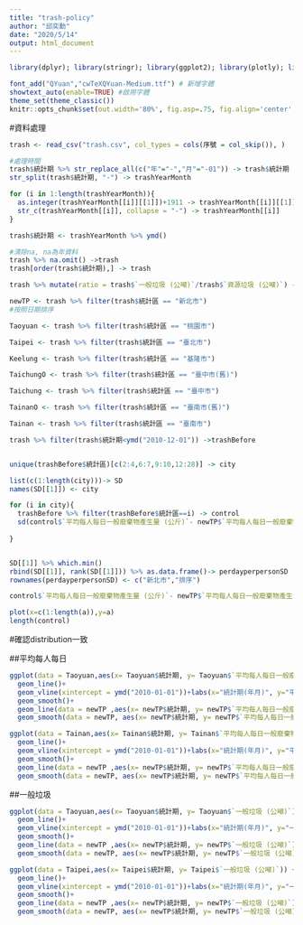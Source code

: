 ```yaml
---
title: "trash-policy"
author: "邱奕勳"
date: "2020/5/14"
output: html_document
---
```


```r
library(dplyr); library(stringr); library(ggplot2); library(plotly); library(lubridate); library(readr); library(tidyr); library(showtext)

font_add("QYuan","cwTeXQYuan-Medium.ttf") # 新增字體
showtext_auto(enable=TRUE) #啟用字體
theme_set(theme_classic())
knitr::opts_chunk$set(out.width='80%', fig.asp=.75, fig.align='center', fig.showtext=T)
```

#資料處理
```r
trash <- read_csv("trash.csv", col_types = cols(序號 = col_skip()), )

#處理時間
trash$統計期 %>% str_replace_all(c("年"="-","月"="-01")) -> trash$統計期
str_split(trash$統計期, "-") -> trashYearMonth

for (i in 1:length(trashYearMonth)){
  as.integer(trashYearMonth[[i]][[1]])+1911 -> trashYearMonth[[i]][[1]]
  str_c(trashYearMonth[[i]], collapse = "-") -> trashYearMonth[[i]] 
}

trash$統計期 <- trashYearMonth %>% ymd()

#清除na, na為年資料
trash %>% na.omit() ->trash
trash[order(trash$統計期),] -> trash

trash %>% mutate(ratio = trash$`一般垃圾 (公噸)`/trash$`資源垃圾 (公噸)`) -> trash
```

```r
newTP <- trash %>% filter(trash$統計區 == "新北市") 
#按照日期排序

Taoyuan <- trash %>% filter(trash$統計區 == "桃園市")

Taipei <- trash %>% filter(trash$統計區 == "臺北市")

Keelung <- trash %>% filter(trash$統計區 == "基隆市")

TaichungO <- trash %>% filter(trash$統計區 == "臺中市(舊)")

Taichung <- trash %>% filter(trash$統計區 == "臺中市")

TainanO <- trash %>% filter(trash$統計區 == "臺南市(舊)")

Tainan <- trash %>% filter(trash$統計區 == "臺南市")
```


```r
trash %>% filter(trash$統計期<ymd("2010-12-01")) ->trashBefore


unique(trashBefore$統計區)[c(2:4,6:7,9:10,12:28)] -> city

list(c(1:length(city)))-> SD
names(SD[[1]]) <- city

for (i in city){
  trashBefore %>% filter(trashBefore$統計區==i) -> control
  sd(control$`平均每人每日一般廢棄物產生量 (公斤)`- newTP$`平均每人每日一般廢棄物產生量 (公斤)`)->SD[[1]][[i]]
  
}


SD[[1]] %>% which.min()
rbind(SD[[1]], rank(SD[[1]])) %>% as.data.frame()-> perdayperpersonSD
rownames(perdayperpersonSD) <- c("新北市","排序")

control$`平均每人每日一般廢棄物產生量 (公斤)`- newTP$`平均每人每日一般廢棄物產生量 (公斤)`->a

plot(x=c(1:length(a)),y=a)
length(control)
```


#確認distribution一致

##平均每人每日
```r
ggplot(data = Taoyuan,aes(x= Taoyuan$統計期, y= Taoyuan$`平均每人每日一般廢棄物產生量 (公斤)`)) +
  geom_line()+
  geom_vline(xintercept = ymd("2010-01-01"))+labs(x="統計期(年月)", y="平均每人每日")+
  geom_smooth()+
  geom_line(data = newTP ,aes(x= newTP$統計期, y= newTP$`平均每人每日一般廢棄物產生量 (公斤)`), color = "red")+
  geom_smooth(data = newTP, aes(x= newTP$統計期, y= newTP$`平均每人每日一般廢棄物產生量 (公斤)`))
```

```r
ggplot(data = Tainan,aes(x= Tainan$統計期, y= Tainan$`平均每人每日一般廢棄物產生量 (公斤)`)) +
  geom_line()+
  geom_vline(xintercept = ymd("2010-01-01"))+labs(x="統計期(年月)", y="平均每人每日")+
  geom_smooth()+
  geom_line(data = newTP ,aes(x= newTP$統計期, y= newTP$`平均每人每日一般廢棄物產生量 (公斤)`), color = "red")+
  geom_smooth(data = newTP, aes(x= newTP$統計期, y= newTP$`平均每人每日一般廢棄物產生量 (公斤)`))
```

##一般垃圾
```r
ggplot(data = Taoyuan,aes(x= Taoyuan$統計期, y= Taoyuan$`一般垃圾 (公噸)`)) +
  geom_line()+
  geom_vline(xintercept = ymd("2010-01-01"))+labs(x="統計期(年月)", y="一般垃圾")+
  geom_smooth()+
  geom_line(data = newTP ,aes(x= newTP$統計期, y= newTP$`一般垃圾 (公噸)`), color = "red")+
  geom_smooth(data = newTP, aes(x= newTP$統計期, y= newTP$`一般垃圾 (公噸)`))
```


```r
ggplot(data = Taipei,aes(x= Taipei$統計期, y= Taipei$`一般垃圾 (公噸)`)) +
  geom_line()+
  geom_vline(xintercept = ymd("2010-01-01"))+labs(x="統計期(年月)", y="一般垃圾")+
  geom_smooth()+
  geom_line(data = newTP ,aes(x= newTP$統計期, y= newTP$`一般垃圾 (公噸)`), color = "red")+
  geom_smooth(data = newTP, aes(x= newTP$統計期, y= newTP$`一般垃圾 (公噸)`))
```


